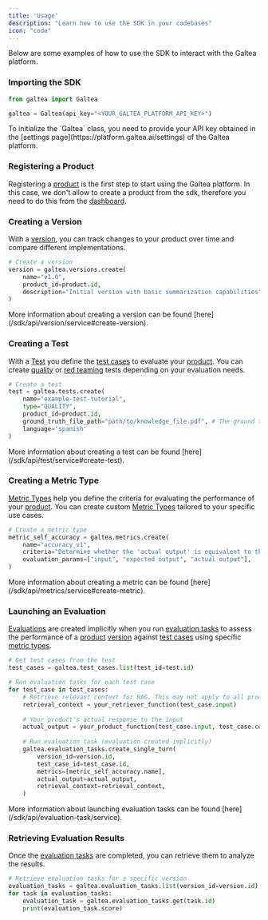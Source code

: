 ```yaml
---
title: 'Usage'
description: "Learn how to use the SDK in your codebases"
icon: "code"
---
```


Below are some examples of how to use the SDK to interact with the Galtea platform.

### Importing the SDK

```python
from galtea import Galtea

galtea = Galtea(api_key="<YOUR_GALTEA_PLATFORM_API_KEY>")
```

<Note>
    To initialize the `Galtea` class, you need to provide your API key obtained in the [settings page](https://platform.galtea.ai/settings) of the Galtea platform.
</Note>

### Registering a Product

Registering a [product](/concepts/product) is the first step to start using the Galtea platform.
In this case, we don't allow to create a product from the sdk, therefore you need to do this from the [dashboard](https://platform.galtea.ai/).

### Creating a Version

With a [version](/concepts/product/version), you can track changes to your product over time and compare different implementations.

```python
# Create a version
version = galtea.versions.create(
    name="v1.0",
    product_id=product.id,
    description="Initial version with basic summarization capabilities"
)
```
<Info>
    More information about creating a version can be found [here](/sdk/api/version/service#create-version).
</Info>

### Creating a Test

With a [Test](/concepts/product/test) you define the [test cases](/concepts/product/test/case) to evaluate your [product](/concepts/product).
You can create [quality](/concepts/product/test/quality-tests) or [red teaming](/concepts/product/test/red-teaming-tests) tests depending on your evaluation needs.

```python
# Create a test
test = galtea.tests.create(
    name="example-test-tutorial",
    type="QUALITY",
    product_id=product.id,
    ground_truth_file_path="path/to/knowledge_file.pdf", # The ground truth is also known as as the knowledge base.
    language='spanish'
)
```

<Info>
    More information about creating a test can be found [here](/sdk/api/test/service#create-test).
</Info>

### Creating a Metric Type

[Metric Types](/concepts/metric-type) help you define the criteria for evaluating the performance of your [product](/concepts/product).
You can create custom [Metric Types](/concepts/metric-type) tailored to your specific use cases.

```python
# Create a metric type
metric_self_accuracy = galtea.metrics.create(
    name="accuracy_v1",
    criteria="Determine whether the 'actual output' is equivalent to the 'expected output'."
    evaluation_params=["input", "expected output", "actual output"],
)
```

<Info>
    More information about creating a metric can be found [here](/sdk/api/metrics/service#create-metric).
</Info>

### Launching an Evaluation

[Evaluations](/concepts/product/version/session/evaluation) are created implicitly when you run [evaluation tasks](/concepts/product/version/session/evaluation/task) to assess the performance of a [product](/concepts/product) [version](/concepts/product/version) against [test cases](/concepts/product/test/case) using specific [metric types](/concepts/metric-type).

```python
# Get test cases from the test
test_cases = galtea.test_cases.list(test_id=test.id)

# Run evaluation tasks for each test case
for test_case in test_cases:
    # Retrieve relevant context for RAG. This may not apply to all products.
    retrieval_context = your_retriever_function(test_case.input)
    
    # Your product's actual response to the input
    actual_output = your_product_function(test_case.input, test_case.context, retrieval_context)
    
    # Run evaluation task (evaluation created implicitly)
    galtea.evaluation_tasks.create_single_turn(
        version_id=version.id,
        test_case_id=test_case.id,
        metrics=[metric_self_accuracy.name],
        actual_output=actual_output,
        retrieval_context=retrieval_context, 
    )
```

<Info>
    More information about launching evaluation tasks can be found [here](/sdk/api/evaluation-task/service).
</Info>

### Retrieving Evaluation Results

Once the [evaluation tasks](/concepts/product/version/session/evaluation/task) are completed, you can retrieve them to analyze the results.

```python
# Retrieve evaluation tasks for a specific version
evaluation_tasks = galtea.evaluation_tasks.list(version_id=version.id)
for task in evaluation_tasks:
    evaluation_task = galtea.evaluation_tasks.get(task.id)
    print(evaluation_task.score)
```